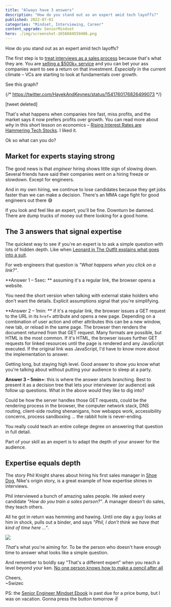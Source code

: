 ```yaml
---
title: "Always have 3 answers"
description: "How do you stand out as an expert amid tech layoffs?"
published: 2022-07-01
categories: "Mindset, Interviewing, Career"
content_upgrade: SeniorMindset
hero: ./img/screenshot-1656684559406.png
---
```


How do you stand out as an expert amid tech layoffs?

The first step is to [treat interviews as a sales process](https://swizec.com/blog/youre-not-asking-for-a-job-youre-selling-a-service/) because that's what they are. You are [selling a $500k+ service](https://swizec.com/blog/what-if-engineers-were-paid-like-athletes/) and you can bet your ass companies want to see a return on that investment. _Especially_ in the current climate – VCs are starting to look at fundamentals over growth.

See this graph?

{/* https://twitter.com/HayekAndKeynes/status/1541760176826499073 */}

\[tweet deleted\]

That's what happens when companies hire fast, miss profits, and the market says it now prefers profits over growth. You can read more about _why_ in this short lesson on economics – [Rising Interest Rates are Hammering Tech Stocks](https://fullstackeconomics.com/rising-interest-rates-are-hammering-tech-stocks/). I liked it.

Ok so what can you do?

## Market for experts staying strong

The good news is that _engineer_ hiring shows little sign of slowing down. Several friends have said their companies went on a hiring freeze or slowdown. Except for engineers.

And in my own hiring, we continue to lose candidates because they get jobs faster than we can make a decision. There's an MMA cage fight for good engineers out there 😅

If you look and feel like an expert, you'll be fine. Downturn be damned. There are dump trucks of money out there looking for a good home.

## The 3 answers that signal expertise

The quickest way to see if you're an expert is to ask a simple question with lots of hidden depth. Like when [Leonard in The Outfit explains what goes into a suit](https://swizec.com/blog/a-lesson-on-expertise-from-a-great-mafia-movie/).

For web engineers that question is _"What happens when you click on a link?"_.

**Answer 1 – 5sec: ** assuming it's a regular link, the browser opens a website.

You need the short version when talking with external stake holders who don't want the details. Explicit assumptions signal that you're simplifying.

**Answer 2 – 1min: ** if it's a regular link, the browser issues a GET request to the URL in its `href=` attribute and opens a new page. Depending on a combination of user action and other attributes this can be a new window, new tab, or reload in the same page. The browser then renders the document returned from that GET request. Many formats are possible, but HTML is the most common. If it's HTML, the browser issues further GET requests for linked resources until the page is rendered and any JavaScript executed. If the original link was JavaScript, I'd have to know more about the implementation to answer.

Getting long, but staying high level. Good answer to show you know what you're talking about without putting your audience to sleep at a party.

**Answer 3 – 5min+**: this is where the answer starts branching. Best to present it as a decision tree that lets your interviewer (or audience) ask follow up questions. What in the above would they like to dig into?

Could be how the server handles those GET requests, could be the rendering process in the browser, the computer network stack, DNS routing, client-side routing shenanigans, how webapps work, accessibility concerns, process sandboxing ... the rabbit hole is never-ending.

You really could teach an entire college degree on answering that question in full detail.

Part of your skill as an expert is to adapt the depth of your answer for the audience.

## Expertise equals depth

The story Phil Knight shares about hiring his first sales manager in [Shoe Dog](https://en.wikipedia.org/wiki/Shoe_Dog), Nike's origin story, is a great example of how expertise shines in interviews.

Phil interviewed a bunch of amazing sales people. He asked every candidate _"How do you train a sales person?"_. A manager doesn't do sales, they teach others.

All he got in return was hemming and hawing. Until one day a guy looks at him in shock, pulls out a binder, and says _"Phil, I don't think we have that kind of time here ..."_.

![](giphy:nicolas_cage_point)

_That_'s what you're aiming for. To be the person who doesn't have enough time to answer what looks like a simple question.

And remember to boldly say "That's a different expert" when you reach a level beyond your ken. [No one person knows how to make a pencil after all](https://oll.libertyfund.org/title/read-i-pencil-my-family-tree-as-told-to-leonard-e-read-dec-1958)

Cheers,<br/>
~Swizec

PS: the [Senior Engineer Mindset Ebook](https://swizec.com/senior-mindset/) is past due for a price bump, but I was on vacation. Gonna press the button tomorrow ✌️
